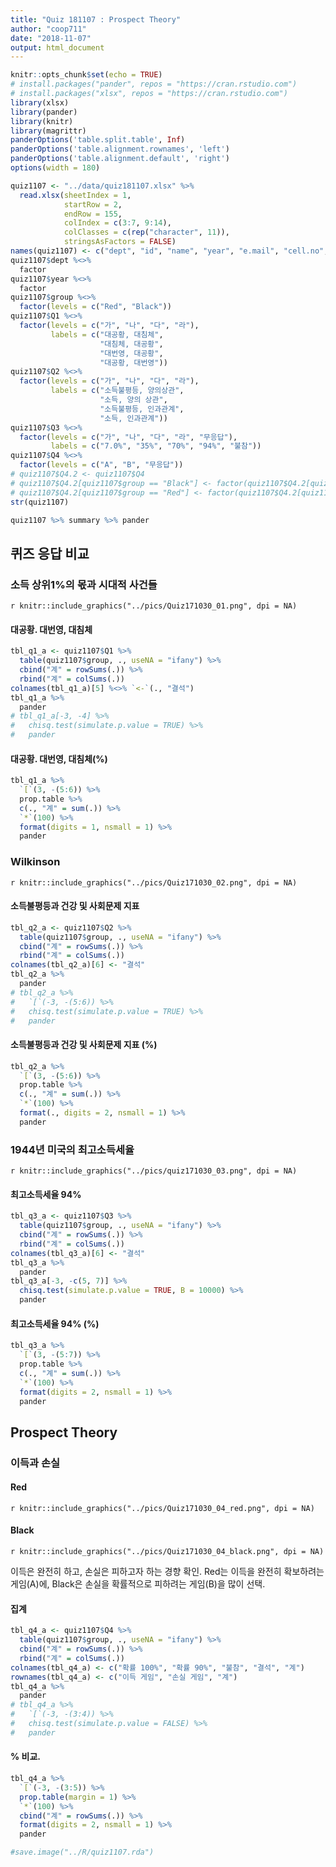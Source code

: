 ```yaml
---
title: "Quiz 181107 : Prospect Theory"
author: "coop711"
date: "2018-11-07"
output: html_document
---
```


```r
knitr::opts_chunk$set(echo = TRUE)
# install.packages("pander", repos = "https://cran.rstudio.com")
# install.packages("xlsx", repos = "https://cran.rstudio.com")
library(xlsx)
library(pander)
library(knitr)
library(magrittr)
panderOptions('table.split.table', Inf)
panderOptions('table.alignment.rownames', 'left')
panderOptions('table.alignment.default', 'right')
options(width = 180)
```

```r
quiz1107 <- "../data/quiz181107.xlsx" %>% 
  read.xlsx(sheetIndex = 1, 
            startRow = 2, 
            endRow = 155, 
            colIndex = c(3:7, 9:14), 
            colClasses = c(rep("character", 11)), 
            stringsAsFactors = FALSE)
names(quiz1107) <- c("dept", "id", "name", "year", "e.mail", "cell.no", "Q1", "Q2", "Q3", "Q4", "group")
quiz1107$dept %<>% 
  factor
quiz1107$year %<>% 
  factor
quiz1107$group %<>% 
  factor(levels = c("Red", "Black"))
quiz1107$Q1 %<>% 
  factor(levels = c("가", "나", "다", "라"), 
         labels = c("대공황, 대침체", 
                    "대침체, 대공황", 
                    "대번영, 대공황", 
                    "대공황, 대번영"))
quiz1107$Q2 %<>% 
  factor(levels = c("가", "나", "다", "라"), 
         labels = c("소득불평등, 양의상관", 
                    "소득, 양의 상관", 
                    "소득불평등, 인과관계", 
                    "소득, 인과관계"))
quiz1107$Q3 %<>% 
  factor(levels = c("가", "나", "다", "라", "무응답"), 
         labels = c("7.0%", "35%", "70%", "94%", "불참"))
quiz1107$Q4 %<>% 
  factor(levels = c("A", "B", "무응답"))
# quiz1107$Q4.2 <- quiz1107$Q4
# quiz1107$Q4.2[quiz1107$group == "Black"] <- factor(quiz1107$Q4.2[quiz1107$group == "Black"], levels = c("A", "B"), labels = c("100%확률로 잃기", "90%확률로 잃기"))
# quiz1107$Q4.2[quiz1107$group == "Red"] <- factor(quiz1107$Q4.2[quiz1107$group == "Red"], levels = c("A", "B"), labels = c("100%확률로 따기", "90%확률로 따기"))
str(quiz1107)
```

```r
quiz1107 %>% summary %>% pander
```

## 퀴즈 응답 비교

### 소득 상위1%의 몫과 시대적 사건들

`r knitr::include_graphics("../pics/Quiz171030_01.png", dpi = NA)`

#### 대공황. 대번영, 대침체

```r
tbl_q1_a <- quiz1107$Q1 %>% 
  table(quiz1107$group, ., useNA = "ifany") %>%
  cbind("계" = rowSums(.)) %>%
  rbind("계" = colSums(.))
colnames(tbl_q1_a)[5] %<>% `<-`(., "결석")
tbl_q1_a %>% 
  pander 
# tbl_q1_a[-3, -4] %>% 
#   chisq.test(simulate.p.value = TRUE) %>% 
#   pander
```

#### 대공황. 대번영, 대침체(%)

```r
tbl_q1_a %>% 
  `[`(3, -(5:6)) %>%
  prop.table %>% 
  c(., "계" = sum(.)) %>%
  `*`(100) %>%
  format(digits = 1, nsmall = 1) %>%
  pander
```

### Wilkinson

`r knitr::include_graphics("../pics/Quiz171030_02.png", dpi = NA)`

#### 소득불평등과 건강 및 사회문제 지표

```r
tbl_q2_a <- quiz1107$Q2 %>%
  table(quiz1107$group, ., useNA = "ifany") %>%
  cbind("계" = rowSums(.)) %>%
  rbind("계" = colSums(.))
colnames(tbl_q2_a)[6] <- "결석"
tbl_q2_a %>% 
  pander 
# tbl_q2_a %>%
#   `[`(-3, -(5:6)) %>% 
#   chisq.test(simulate.p.value = TRUE) %>%
#   pander
```

#### 소득불평등과 건강 및 사회문제 지표 (%)

```r
tbl_q2_a %>%
  `[`(3, -(5:6)) %>%
  prop.table %>%
  c(., "계" = sum(.)) %>%
  `*`(100) %>%
  format(., digits = 2, nsmall = 1) %>%
  pander
```

### 1944년 미국의 최고소득세율

`r knitr::include_graphics("../pics/quiz171030_03.png", dpi = NA)`

#### 최고소득세율 94%

```r
tbl_q3_a <- quiz1107$Q3 %>%
  table(quiz1107$group, ., useNA = "ifany") %>%
  cbind("계" = rowSums(.)) %>%
  rbind("계" = colSums(.))
colnames(tbl_q3_a)[6] <- "결석"
tbl_q3_a %>% 
  pander
tbl_q3_a[-3, -c(5, 7)] %>%
  chisq.test(simulate.p.value = TRUE, B = 10000) %>%
  pander
```

#### 최고소득세율 94% (%)

```r
tbl_q3_a %>%
  `[`(3, -(5:7)) %>%
  prop.table %>%
  c(., "계" = sum(.)) %>%
  `*`(100) %>%
  format(digits = 2, nsmall = 1) %>%
  pander
```

## Prospect Theory

### 이득과 손실

#### Red 

`r knitr::include_graphics("../pics/Quiz171030_04_red.png", dpi = NA)`

#### Black

`r knitr::include_graphics("../pics/Quiz171030_04_black.png", dpi = NA)`

이득은 완전히 하고, 손실은 피하고자 하는 경향 확인. Red는 이득을 완전히 확보하려는 게임(A)에, Black은 손실을 확률적으로 피하려는 게임(B)을 많이 선택.

#### 집계

```r
tbl_q4_a <- quiz1107$Q4 %>%
  table(quiz1107$group, ., useNA = "ifany") %>%
  cbind("계" = rowSums(.)) %>%
  rbind("계" = colSums(.))
colnames(tbl_q4_a) <- c("확률 100%", "확률 90%", "불참", "결석", "계")
rownames(tbl_q4_a) <- c("이득 게임", "손실 게임", "계")
tbl_q4_a %>% 
  pander
# tbl_q4_a %>%
#   `[`(-3, -(3:4)) %>%
#   chisq.test(simulate.p.value = FALSE) %>%
#   pander
```

#### % 비교.  

```r
tbl_q4_a %>% 
  `[`(-3, -(3:5)) %>%
  prop.table(margin = 1) %>%
  `*`(100) %>%
  cbind("계" = rowSums(.)) %>%
  format(digits = 2, nsmall = 1) %>%
  pander
```

```r
#save.image("../R/quiz1107.rda")
```